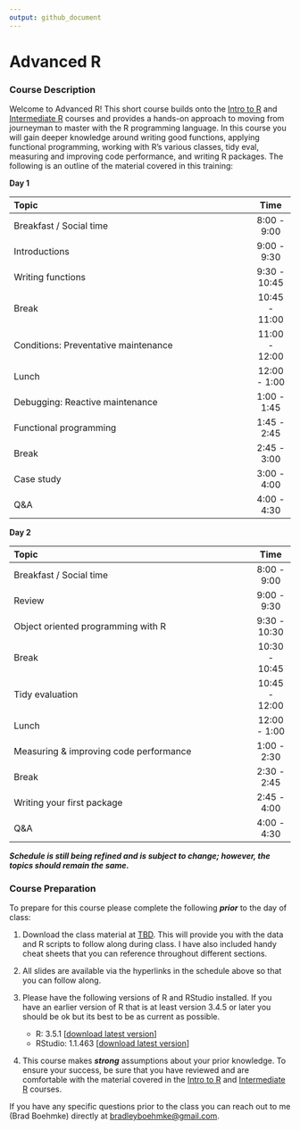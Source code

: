 ```yaml
---
output: github_document
---
```



# Advanced R

### Course Description

Welcome to Advanced R\! This short course builds onto the [Intro to R](https://github.com/uc-r/Intro-R) 
and [Intermediate R](https://github.com/uc-r/Intermediate-R) courses and provides 
a hands-on approach to moving from journeyman to master with the R programming
language. In this course you will gain deeper knowledge around writing good
functions, applying functional programming, working with R's various classes,
tidy eval, measuring and improving code performance, and writing R packages. The
following is an outline of the material covered in this training:

**Day 1**

| Topic                                                                          |     Time      |
| :----------------------------------------------------------------------------- | :-----------: |
| Breakfast / Social time                                                        |  8:00 - 9:00  |
| Introductions                                                                  |  9:00 - 9:30  |
| Writing functions                                                              |  9:30 - 10:45 |
| Break                                                                          | 10:45 - 11:00 |
| Conditions: Preventative maintenance                                           | 11:00 - 12:00 |
| Lunch                                                                          | 12:00 - 1:00  |
| Debugging: Reactive maintenance                                                |  1:00 - 1:45  |
| Functional programming                                                         |  1:45 - 2:45  |
| Break                                                                          |  2:45 - 3:00  |
| Case study                                                                     |  3:00 - 4:00  |
| Q\&A                                                                           |  4:00 - 4:30  |

**Day 2**

| Topic                                                                         |     Time      |
| :---------------------------------------------------------------------------- | :-----------: |
| Breakfast / Social time                                                       |  8:00 - 9:00  |
| Review                                                                        |  9:00 - 9:30  |
| Object oriented programming with R                                            |  9:30 - 10:30 |
| Break                                                                         | 10:30 - 10:45 |
| Tidy evaluation                                                               | 10:45 - 12:00 |
| Lunch                                                                         | 12:00 - 1:00  |
| Measuring & improving code performance                                        |  1:00 - 2:30  |
| Break                                                                         |  2:30 - 2:45  |
| Writing your first package                                                    |  2:45 - 4:00  |
| Q\&A                                                                          |  4:00 - 4:30  |

___Schedule is still being refined and is subject to change; however, the topics should remain the same.___

### Course Preparation

To prepare for this course please complete the following ***prior*** to
the day of class:

1.  Download the class material at [TBD]().
    This will provide you with the data and R scripts to follow along
    during class. I have also included handy cheat sheets that you can
    reference throughout different sections.

2.  All slides are available via the hyperlinks in the schedule above so
    that you can follow along.

3.  Please have the following versions of R and RStudio installed. If
    you have an earlier version of R that is at least version 3.4.5 or
    later you should be ok but its best to be as current as possible.
    
      - R: 3.5.1 \[[download latest
        version](https://cran.r-project.org/)\]
      - RStudio: 1.1.463 \[[download latest
        version](https://www.rstudio.com/products/rstudio/download/#download)\]
        
4. This course makes ___strong___ assumptions about your prior knowledge. To ensure your
   success, be sure that you have reviewed and are comfortable with the material
   covered in the [Intro to R](https://github.com/uc-r/Intro-R) and [Intermediate R](https://github.com/uc-r/Intermediate-R) 
   courses. 
   
If you have any specific questions prior to the class you can reach out to me 
(Brad Boehmke) directly at [bradleyboehmke@gmail.com](mailto:bradleyboehmke@gmail.com).